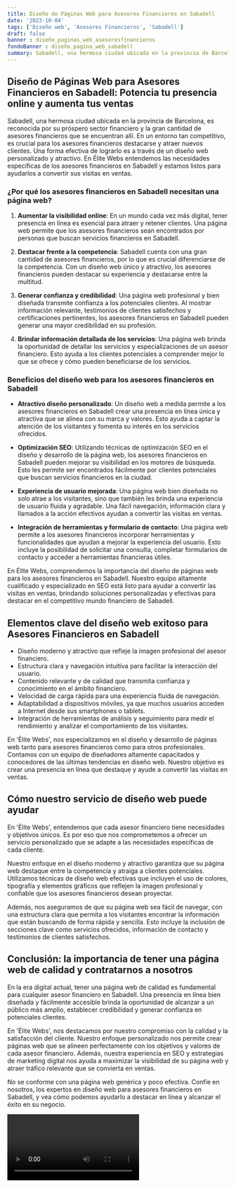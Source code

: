 ```yaml
---
title: Diseño de Páginas Web para Asesores Financieros en Sabadell
date: '2023-10-04'
tags: ['Diseño web', 'Asesores Financieros', 'Sabadell']
draft: false
banner : diseño_paginas_web_asesoresfinancieros
fondoBanner : diseño_pagina_web_sabadell
summary: Sabadell, una hermosa ciudad ubicada en la provincia de Barcelona, es reconocida por su próspero sector financiero y la gran cantidad de asesores financieros que se encuentran allí. En un entorno tan competitivo, es crucial para los asesores financieros destacarse y atraer nuevos clientes. Una forma efectiva de lograrlo es a través de un diseño web personalizado y atractivo. En Élite Webs entendemos las necesidades específicas de los asesores financieros en Sabadell y estamos listos para ayudarlos a convertir sus visitas en ventas.
---
```


## Diseño de Páginas Web para Asesores Financieros en Sabadell: Potencia tu presencia online y aumenta tus ventas

Sabadell, una hermosa ciudad ubicada en la provincia de Barcelona, es reconocida por su próspero sector financiero y la gran cantidad de asesores financieros que se encuentran allí. En un entorno tan competitivo, es crucial para los asesores financieros destacarse y atraer nuevos clientes. Una forma efectiva de lograrlo es a través de un diseño web personalizado y atractivo. En Élite Webs entendemos las necesidades específicas de los asesores financieros en Sabadell y estamos listos para ayudarlos a convertir sus visitas en ventas.

### ¿Por qué los asesores financieros en Sabadell necesitan una página web?

1. **Aumentar la visibilidad online**: En un mundo cada vez más digital, tener presencia en línea es esencial para atraer y retener clientes. Una página web permite que los asesores financieros sean encontrados por personas que buscan servicios financieros en Sabadell.

2. **Destacar frente a la competencia**: Sabadell cuenta con una gran cantidad de asesores financieros, por lo que es crucial diferenciarse de la competencia. Con un diseño web único y atractivo, los asesores financieros pueden destacar su experiencia y destacarse entre la multitud.

3. **Generar confianza y credibilidad**: Una página web profesional y bien diseñada transmite confianza a los potenciales clientes. Al mostrar información relevante, testimonios de clientes satisfechos y certificaciones pertinentes, los asesores financieros en Sabadell pueden generar una mayor credibilidad en su profesión.

4. **Brindar información detallada de los servicios**: Una página web brinda la oportunidad de detallar los servicios y especializaciones de un asesor financiero. Esto ayuda a los clientes potenciales a comprender mejor lo que se ofrece y cómo pueden beneficiarse de los servicios.

### Beneficios del diseño web para los asesores financieros en Sabadell

- **Atractivo diseño personalizado**: Un diseño web a medida permite a los asesores financieros en Sabadell crear una presencia en línea única y atractiva que se alinea con su marca y valores. Esto ayuda a captar la atención de los visitantes y fomenta su interés en los servicios ofrecidos.

- **Optimización SEO**: Utilizando técnicas de optimización SEO en el diseño y desarrollo de la página web, los asesores financieros en Sabadell pueden mejorar su visibilidad en los motores de búsqueda. Esto les permite ser encontrados fácilmente por clientes potenciales que buscan servicios financieros en la ciudad.

- **Experiencia de usuario mejorada**: Una página web bien diseñada no solo atrae a los visitantes, sino que también les brinda una experiencia de usuario fluida y agradable. Una fácil navegación, información clara y llamados a la acción efectivos ayudan a convertir las visitas en ventas.

- **Integración de herramientas y formulario de contacto**: Una página web permite a los asesores financieros incorporar herramientas y funcionalidades que ayudan a mejorar la experiencia del usuario. Esto incluye la posibilidad de solicitar una consulta, completar formularios de contacto y acceder a herramientas financieras útiles.

En Élite Webs, comprendemos la importancia del diseño de páginas web para los asesores financieros en Sabadell. Nuestro equipo altamente cualificado y especializado en SEO está listo para ayudar a convertir las visitas en ventas, brindando soluciones personalizadas y efectivas para destacar en el competitivo mundo financiero de Sabadell.

<GifSeo />

<Cta />

## Elementos clave del diseño web exitoso para Asesores Financieros en Sabadell

- Diseño moderno y atractivo que refleje la imagen profesional del asesor financiero.
- Estructura clara y navegación intuitiva para facilitar la interacción del usuario.
- Contenido relevante y de calidad que transmita confianza y conocimiento en el ámbito financiero.
- Velocidad de carga rápida para una experiencia fluida de navegación.
- Adaptabilidad a dispositivos móviles, ya que muchos usuarios acceden a Internet desde sus smartphones o tablets.
- Integración de herramientas de análisis y seguimiento para medir el rendimiento y analizar el comportamiento de los visitantes.

En 'Élite Webs', nos especializamos en el diseño y desarrollo de páginas web tanto para asesores financieros como para otros profesionales. Contamos con un equipo de diseñadores altamente capacitados y conocedores de las últimas tendencias en diseño web. Nuestro objetivo es crear una presencia en línea que destaque y ayude a convertir las visitas en ventas.

## Cómo nuestro servicio de diseño web puede ayudar

En 'Élite Webs', entendemos que cada asesor financiero tiene necesidades y objetivos únicos. Es por eso que nos comprometemos a ofrecer un servicio personalizado que se adapte a las necesidades específicas de cada cliente.

Nuestro enfoque en el diseño moderno y atractivo garantiza que su página web destaque entre la competencia y atraiga a clientes potenciales. Utilizamos técnicas de diseño web efectivas que incluyen el uso de colores, tipografía y elementos gráficos que reflejen la imagen profesional y confiable que los asesores financieros desean proyectar.

Además, nos aseguramos de que su página web sea fácil de navegar, con una estructura clara que permita a los visitantes encontrar la información que están buscando de forma rápida y sencilla. Esto incluye la inclusión de secciones clave como servicios ofrecidos, información de contacto y testimonios de clientes satisfechos.

## Conclusión: la importancia de tener una página web de calidad y contratarnos a nosotros

En la era digital actual, tener una página web de calidad es fundamental para cualquier asesor financiero en Sabadell. Una presencia en línea bien diseñada y fácilmente accesible brinda la oportunidad de alcanzar a un público más amplio, establecer credibilidad y generar confianza en potenciales clientes.

En 'Élite Webs', nos destacamos por nuestro compromiso con la calidad y la satisfacción del cliente. Nuestro enfoque personalizado nos permite crear páginas web que se alineen perfectamente con los objetivos y valores de cada asesor financiero. Además, nuestra experiencia en SEO y estrategias de marketing digital nos ayuda a maximizar la visibilidad de su página web y atraer tráfico relevante que se convierta en ventas.

No se conforme con una página web genérica y poco efectiva. Confíe en nosotros, los expertos en diseño web para asesores financieros en Sabadell, y vea cómo podemos ayudarlo a destacar en línea y alcanzar el éxito en su negocio.

<Video />

<CtaBot job='Asesores Financieros' city='Sabadell'/>

<Gmaps query='Sabadell+españa+maps' />
